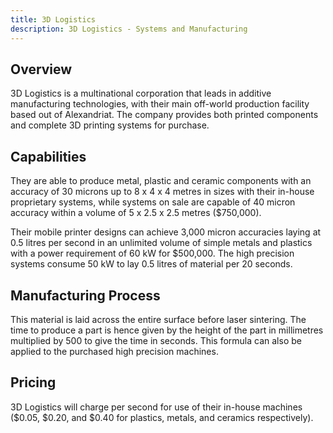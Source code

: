 ```yaml
---
title: 3D Logistics
description: 3D Logistics - Systems and Manufacturing
---
```


## Overview

3D Logistics is a multinational corporation that leads in additive manufacturing technologies, with their main off-world production facility based out of Alexandriat. The company provides both printed components and complete 3D printing systems for purchase.

## Capabilities

They are able to produce metal, plastic and ceramic components with an accuracy of 30 microns up to 8 x 4 x 4 metres in sizes with their in-house proprietary systems, while systems on sale are capable of 40 micron accuracy within a volume of 5 x 2.5 x 2.5 metres ($750,000).

Their mobile printer designs can achieve 3,000 micron accuracies laying at 0.5 litres per second in an unlimited volume of simple metals and plastics with a power requirement of 60 kW for $500,000. The high precision systems consume 50 kW to lay 0.5 litres of material per 20 seconds.

## Manufacturing Process

This material is laid across the entire surface before laser sintering. The time to produce a part is hence given by the height of the part in millimetres multiplied by 500 to give the time in seconds. This formula can also be applied to the purchased high precision machines.

## Pricing

3D Logistics will charge per second for use of their in-house machines ($0.05, $0.20, and $0.40 for plastics, metals, and ceramics respectively).
